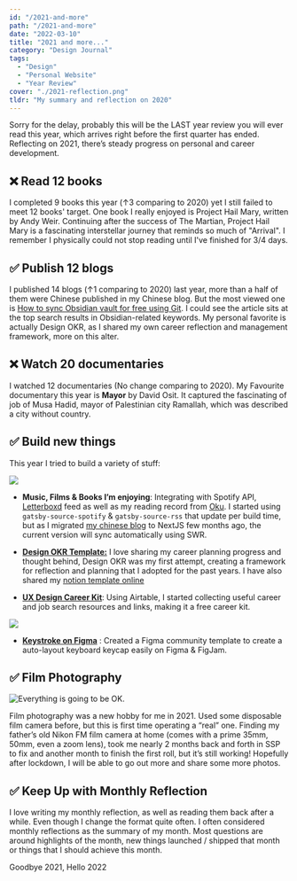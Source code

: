 ```yaml
---
id: "/2021-and-more"
path: "/2021-and-more"
date: "2022-03-10"
title: "2021 and more..."
category: "Design Journal"
tags:
  - "Design"
  - "Personal Website"
  - "Year Review"
cover: "./2021-reflection.png"
tldr: "My summary and reflection on 2020"
---
```



Sorry for the delay, probably this will be the LAST year review you will ever read this year, which arrives right before the first quarter has ended. Reflecting on 2021, there’s steady progress on personal and career development.

## ❌ Read 12 books

I completed 9 books this year (↑3 comparing to 2020) yet I still failed to meet 12 books' target. One book I really enjoyed is Project Hail Mary, written by Andy Weir. Continuing after the success of The Martian, Project Hail Mary is a fascinating interstellar journey that reminds so much of "Arrival". I remember I physically could not stop reading until I've finished for 3/4 days.

## ✅ Publish 12 blogs

I published 14 blogs (↑1 comparing to 2020) last year, more than a half of them were Chinese published in my Chinese blog. But the most viewed one is [How to sync Obsidian vault for free using Git](https://desktopofsamuel.com/how-to-sync-obsidian-vault-for-free-using-git/). I could see the article sits at the top search results in Obsidian-related keywords. My personal favorite is actually Design OKR, as I shared my own career reflection and management framework, more on this alter.

## ❌ Watch 20 documentaries

I watched 12 documentaries (No change comparing to 2020). My Favourite documentary this year is **Mayor** by David Osit. It captured the fascinating of job of Musa Hadid, mayor of Palestinian city Ramallah, which was described a city without country.



<Film poster={MayorPoster} title="Mayor" year="2019" director="David Osit" rating="★★★★★"/>

## ✅ Build new things

This year I tried to build a variety of stuff:

![](./notes-screen.png)


- **Music, Films & Books I’m enjoying**: Integrating with Spotify API, [Letterboxd](https://letterboxd.com/samuelisme/) feed as well as my reading record from [Oku](https://oku.club/user/desktopofsamuel/collection/reading). I started using `gatsby-source-spotify` & `gatsby-source-rss` that update per build time, but as I migrated [my chinese blog](https://notes.desktopofsamuel.com) to NextJS few months ago, the current version will sync automatically using SWR.


- [**Design OKR Template:**](/navigating-design-career-with-design-okrs/) I love sharing my career planning progress and thought behind, Design OKR was my first attempt, creating a framework for reflection and planning that I adopted for the past years. I have also shared my [notion template online]([https://desktopofsamuel.gumroad.com/l/pftUQ](https://desktopofsamuel.gumroad.com/l/pftUQ))
- [**UX Design Career Kit**](/ux-design-career-kit/): Using Airtable, I started collecting useful career and job search resources and links, making it a free career kit.

![](./keystroke.png)

- [**Keystroke on Figma**](https://www.figma.com/community/file/979571292056443766) : Created a Figma community template to create a auto-layout keyboard keycap easily on Figma & FigJam.

## ✅ Film Photography

![Everything is going to be OK.](https://res.craft.do/user/full/803ab94f-c9c2-822c-52ed-9748e8a54d7c/doc/CACDBCE5-A504-40B8-B053-6A2712FE715C/0263005B-AF10-4978-81B8-0E225FE7A77B_2/7bgZ4xFQSoXJb5AJe943aG3uj8NnJ86RlPwYnnn3xjsz/000033000007.jpeg)

Film photography was a new hobby for me in 2021. Used some disposable film camera before, but this is first time operating a “real” one. Finding my father’s old Nikon FM film camera at home (comes with a prime 35mm, 50mm, even a zoom lens), took me nearly 2 months back and forth in SSP to fix and another month to finish the first roll, but it’s still working! Hopefully after lockdown, I will be able to go out more and share some more photos.

## ✅ Keep Up with Monthly Reflection

I love writing my monthly reflection, as well as reading them back after a while. Even though I change the format quite often. I often considered monthly reflections as the summary of my month. Most questions are around highlights of the month, new things launched / shipped that month or things that I should achieve this month.

Goodbye 2021, Hello 2022

